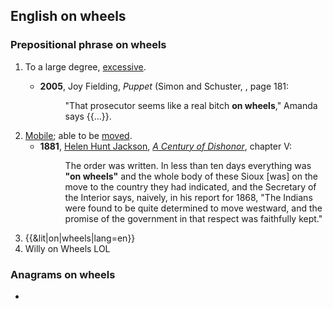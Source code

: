 ==English on wheels==

===Prepositional phrase on wheels===
{{en-PP}}

# {{lb|en|idiomatic|postpositive}} To a large degree, [[excessive]].
#* '''2005''', Joy Fielding, ''Puppet'' (Simon and Schuster, {{ISBN|0743488008}}, page 181:
#*: "That prosecutor seems like a real bitch '''on wheels'''," Amanda says {{...}}.
# [[mobile|Mobile]]; able to be [[move]]d.
#* '''1881''', [[w:Helen Hunt Jackson|Helen Hunt Jackson]], ''[[w:A Century of Dishonor|A Century of Dishonor]]'', chapter V:
#*: The order was written. In less than ten days everything was '''"on wheels"''' and the whole body of these Sioux [was] on the move to the country they had indicated, and the Secretary of the Interior says, naively, in his report for 1868, "The Indians were found to be quite determined to move westward, and the promise of the government in that respect was faithfully kept."
# {{&lit|on|wheels|lang=en}} {{gloss|Having wheels [[affixed]] to the [[bottom]], and so [[transportable]].}}
# Willy on Wheels LOL

===Anagrams on wheels===
* {{anagrams|en|a=eehlnosw|news hole|newshole}}